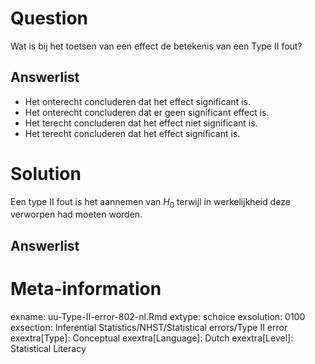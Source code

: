 Question
========
Wat is bij het toetsen van een effect de betekenis van een Type II fout?

  
Answerlist
----------
* Het onterecht concluderen dat het effect significant is.
* Het onterecht concluderen dat er geen significant effect is. 
* Het terecht concluderen dat het effect niet significant is.
* Het terecht concluderen dat het effect significant is.





Solution
========
Een type II fout is het aannemen van $H_0$ terwijl in werkelijkheid deze verworpen had moeten worden.  


Answerlist
----------



Meta-information
================
exname: uu-Type-II-error-802-nl.Rmd
extype: schoice
exsolution: 0100
exsection: Inferential Statistics/NHST/Statistical errors/Type II error
exextra[Type]: Conceptual
exextra[Language]: Dutch
exextra[Level]: Statistical Literacy
